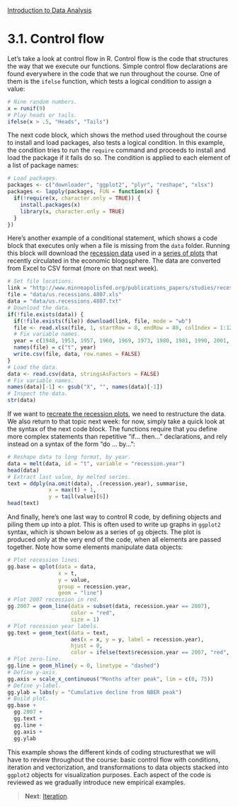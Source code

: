 <style>@import url(style.css);</style>
[Introduction to Data Analysis](index.html "Course index")

# 3.1. Control flow

Let's take a look at control flow in R. Control flow is the code that structures the way that we execute our functions. Simple control flow declarations are found everywhere in the code that we run throughout the course. One of them is the `ifelse` function, which tests a logical condition to assign a value:

```r
# Nine random numbers.
x = runif(9)
# Play heads or tails.
ifelse(x > .5, "Heads", "Tails")
```

The next code block, which shows the method used throughout the course to install and load packages, also tests a logical condition. In this example, the condition tries to run the `require` command and proceeds to install and load the package if it fails do so. The condition is applied to each element of a list of package names:

```r
# Load packages.
packages <- c("downloader", "ggplot2", "plyr", "reshape", "xlsx")
packages <- lapply(packages, FUN = function(x) {
  if(!require(x, character.only = TRUE)) {
    install.packages(x)
    library(x, character.only = TRUE)
  }
})
```

Here's another example of a conditional statement, which shows a code block that executes only when a file is missing from the `data` folder. Running this block will download the [recession data][fed-data] used in a [series of plots][cr-plots] that recently circulated in the economic blogosphere. The data are converted from Excel to CSV format (more on that next week).

[fed-data]: http://www.minneapolisfed.org/publications_papers/studies/recession_perspective/
[cr-plots]: http://www.calculatedriskblog.com/2013/05/april-employment-report-165000-jobs-75.html

```r
# Set file locations.
link = "http://www.minneapolisfed.org/publications_papers/studies/recession_perspective/data/historical_recessions_recoveries_data_05_03_2013.xls"
file = "data/us.recessions.4807.xls"
data = "data/us.recessions.4807.txt"
# Download the data.
if(!file.exists(data)) {
  if(!file.exists(file)) download(link, file, mode = "wb")
  file <- read.xlsx(file, 1, startRow = 8, endRow = 80, colIndex = 1:12)
  # Fix variable names.
  year = c(1948, 1953, 1957, 1960, 1969, 1973, 1980, 1981, 1990, 2001, 2007)
  names(file) = c("t", year)
  write.csv(file, data, row.names = FALSE)
}
# Load the data.
data <- read.csv(data, stringsAsFactors = FALSE)
# Fix variable names.
names(data)[-1] <- gsub("X", "", names(data)[-1])
# Inspect the data.
str(data)
```

If we want to [recreate the recession plots][aw-fed], we need to restructure the data. We also return to that topic next week: for now, simply take a quick look at the syntax of the next code block. The functions require that you define more complex statements than repetitive "if... then..." declarations, and rely instead on a syntax of the form "do ... by...":

[aw-fed]: https://andrewpwheeler.wordpress.com/2013/03/18/the-junk-charts-challenge-remaking-a-great-line-chart-in-spss/

```r
# Reshape data to long format, by year.
data = melt(data, id = "t", variable = "recession.year")
head(data)
# Extract last value, by melted series.
text = ddply(na.omit(data), .(recession.year), summarise, 
             x = max(t) + 1,
             y = tail(value)[6])
head(text)
```

And finally, here's one last way to control R code, by defining objects and piling them up into a plot. This is often used to write up graphs in `ggplot2` syntax, which is shown below as a series of `gg` objects. The plot is produced only at the very end of the code, when all elements are passed together. Note how some elements manipulate data objects:

```r
# Plot recession lines.
gg.base = qplot(data = data, 
                x = t, 
                y = value, 
                group = recession.year, 
                geom = "line")
# Plot 2007 recession in red.
gg.2007 = geom_line(data = subset(data, recession.year == 2007), 
                    color = "red", 
                    size = 1)
# Plot recession year labels.
gg.text = geom_text(data = text, 
                    aes(x = x, y = y, label = recession.year), 
                    hjust = 0,
                    color = ifelse(text$recession.year == 2007, "red", "black"))
# Plot zero-line.
gg.line = geom_hline(y = 0, linetype = "dashed")
# Define y-axis.
gg.axis = scale_x_continuous("Months after peak", lim = c(0, 75))
# Define y-label.
gg.ylab = labs(y = "Cumulative decline from NBER peak")
# Build plot.
gg.base + 
  gg.2007 + 
  gg.text + 
  gg.line + 
  gg.axis + 
  gg.ylab  
```

This example shows the different kinds of coding structuresthat we will have to review throughout the course: basic control flow with conditions, iteration and vectorization, and transformations to data objects stacked into `ggplot2` objects for visualization purposes. Each aspect of the code is reviewed as we gradually introduce new empirical examples.

> __Next__: [Iteration](032_iteration.html).
